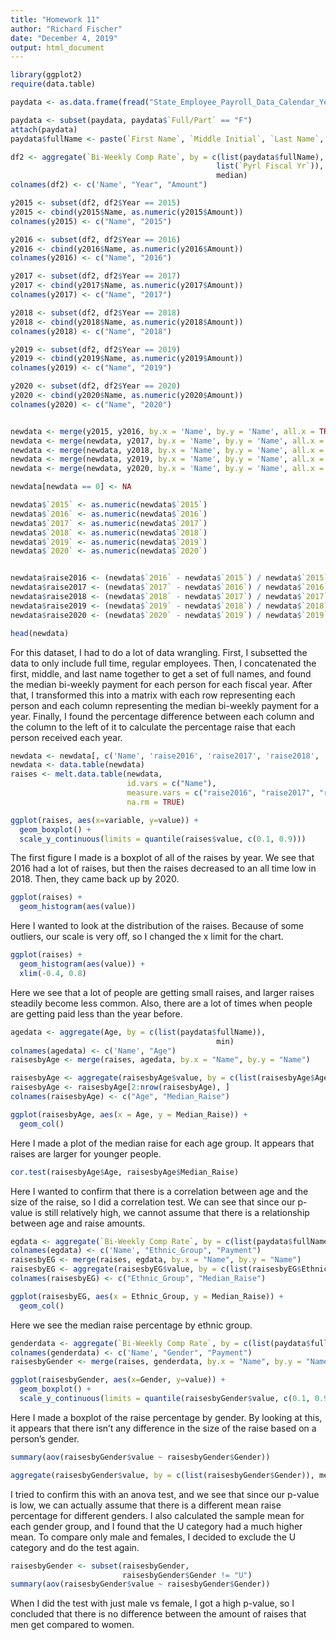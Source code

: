 ---
title: "Homework 11"
author: "Richard Fischer"
date: "December 4, 2019"
output: html_document
---

```{r}
library(ggplot2)
require(data.table)

paydata <- as.data.frame(fread("State_Employee_Payroll_Data_Calendar_Year_2015_through_Present.tsv"))

paydata <- subset(paydata, paydata$`Full/Part` == "F")
attach(paydata)
paydata$fullName <- paste(`First Name`, `Middle Initial`, `Last Name`, sep = '')

df2 <- aggregate(`Bi-Weekly Comp Rate`, by = c(list(paydata$fullName),
                                              list(`Pyrl Fiscal Yr`)),
                                              median)
colnames(df2) <- c('Name', "Year", "Amount")

y2015 <- subset(df2, df2$Year == 2015)
y2015 <- cbind(y2015$Name, as.numeric(y2015$Amount))
colnames(y2015) <- c("Name", "2015")

y2016 <- subset(df2, df2$Year == 2016)
y2016 <- cbind(y2016$Name, as.numeric(y2016$Amount))
colnames(y2016) <- c("Name", "2016")

y2017 <- subset(df2, df2$Year == 2017)
y2017 <- cbind(y2017$Name, as.numeric(y2017$Amount))
colnames(y2017) <- c("Name", "2017")

y2018 <- subset(df2, df2$Year == 2018)
y2018 <- cbind(y2018$Name, as.numeric(y2018$Amount))
colnames(y2018) <- c("Name", "2018")

y2019 <- subset(df2, df2$Year == 2019)
y2019 <- cbind(y2019$Name, as.numeric(y2019$Amount))
colnames(y2019) <- c("Name", "2019")

y2020 <- subset(df2, df2$Year == 2020)
y2020 <- cbind(y2020$Name, as.numeric(y2020$Amount))
colnames(y2020) <- c("Name", "2020")


newdata <- merge(y2015, y2016, by.x = 'Name', by.y = 'Name', all.x = TRUE, all.y = TRUE)
newdata <- merge(newdata, y2017, by.x = 'Name', by.y = 'Name', all.x = TRUE, all.y = TRUE)
newdata <- merge(newdata, y2018, by.x = 'Name', by.y = 'Name', all.x = TRUE, all.y = TRUE)
newdata <- merge(newdata, y2019, by.x = 'Name', by.y = 'Name', all.x = TRUE, all.y = TRUE)
newdata <- merge(newdata, y2020, by.x = 'Name', by.y = 'Name', all.x = TRUE, all.y = TRUE)

newdata[newdata == 0] <- NA

newdata$`2015` <- as.numeric(newdata$`2015`)
newdata$`2016` <- as.numeric(newdata$`2016`)
newdata$`2017` <- as.numeric(newdata$`2017`)
newdata$`2018` <- as.numeric(newdata$`2018`)
newdata$`2019` <- as.numeric(newdata$`2019`)
newdata$`2020` <- as.numeric(newdata$`2020`)


newdata$raise2016 <- (newdata$`2016` - newdata$`2015`) / newdata$`2015`
newdata$raise2017 <- (newdata$`2017` - newdata$`2016`) / newdata$`2016`
newdata$raise2018 <- (newdata$`2018` - newdata$`2017`) / newdata$`2017`
newdata$raise2019 <- (newdata$`2019` - newdata$`2018`) / newdata$`2018`
newdata$raise2020 <- (newdata$`2020` - newdata$`2019`) / newdata$`2019`

head(newdata)
```

For this dataset, I had to do a lot of data wrangling. First, I subsetted the data to only include full time, regular employees. Then, I concatenated the first, middle, and last name together to get a set of full names, and found the median bi-weekly payment for each person for each fiscal year. After that, I transformed this into a matrix with each row representing each person and each column representing the median bi-weekly payment for a year. Finally, I found the percentage difference between each column and the column to the left of it to calculate the percentage raise that each person received each year.

```{r}
newdata <- newdata[, c('Name', 'raise2016', 'raise2017', 'raise2018', 'raise2019', 'raise2020')]
newdata <- data.table(newdata)
raises <- melt.data.table(newdata, 
                          id.vars = c("Name"), 
                          measure.vars = c("raise2016", "raise2017", "raise2018", "raise2019", "raise2020"),
                          na.rm = TRUE)

ggplot(raises, aes(x=variable, y=value)) + 
  geom_boxplot() +
  scale_y_continuous(limits = quantile(raises$value, c(0.1, 0.9)))
```

The first figure I made is a boxplot of all of the raises by year. We see that 2016 had a lot of raises, but then the raises decreased to an all time low in 2018. Then, they came back up by 2020.

```{r}
ggplot(raises) +
  geom_histogram(aes(value))
```

Here I wanted to look at the distribution of the raises. Because of some outliers, our scale is very off, so I changed the x limit for the chart.

```{r}
ggplot(raises) +
  geom_histogram(aes(value)) +
  xlim(-0.4, 0.8)
```

Here we see that a lot of people are getting small raises, and larger raises steadily become less common. Also, there are a lot of times when people are getting paid less than the year before.

```{r}
agedata <- aggregate(Age, by = c(list(paydata$fullName)),
                                              min)
colnames(agedata) <- c('Name', "Age")
raisesbyAge <- merge(raises, agedata, by.x = "Name", by.y = "Name")

raisesbyAge <- aggregate(raisesbyAge$value, by = c(list(raisesbyAge$Age)), median)
raisesbyAge <- raisesbyAge[2:nrow(raisesbyAge), ]
colnames(raisesbyAge) <- c("Age", "Median_Raise")

ggplot(raisesbyAge, aes(x = Age, y = Median_Raise)) + 
  geom_col()
```

Here I made a plot of the median raise for each age group. It appears that raises are larger for younger people.

```{r}
cor.test(raisesbyAge$Age, raisesbyAge$Median_Raise)
```

Here I wanted to confirm that there is a correlation between age and the size of the raise, so I did a correlation test. We can see that since our p-value is still relatively high, we cannot assume that there is a relationship between age and raise amounts.

```{r}
egdata <- aggregate(`Bi-Weekly Comp Rate`, by = c(list(paydata$fullName), list(`Ethnic Grp`)), median)
colnames(egdata) <- c('Name', "Ethnic_Group", "Payment")
raisesbyEG <- merge(raises, egdata, by.x = "Name", by.y = "Name")
raisesbyEG <- aggregate(raisesbyEG$value, by = c(list(raisesbyEG$Ethnic_Group)), median)
colnames(raisesbyEG) <- c("Ethnic_Group", "Median_Raise")

ggplot(raisesbyEG, aes(x = Ethnic_Group, y = Median_Raise)) + 
  geom_col()
```

Here we see the median raise percentage by ethnic group.

```{r}
genderdata <- aggregate(`Bi-Weekly Comp Rate`, by = c(list(paydata$fullName), list(Sex)), median)
colnames(genderdata) <- c('Name', "Gender", "Payment")
raisesbyGender <- merge(raises, genderdata, by.x = "Name", by.y = "Name")

ggplot(raisesbyGender, aes(x=Gender, y=value)) + 
  geom_boxplot() +
  scale_y_continuous(limits = quantile(raisesbyGender$value, c(0.1, 0.9)))
```

Here I made a boxplot of the raise percentage by gender. By looking at this, it appears that there isn’t any difference in the size of the raise based on a person’s gender.

```{r}
summary(aov(raisesbyGender$value ~ raisesbyGender$Gender))
```

```{r}
aggregate(raisesbyGender$value, by = c(list(raisesbyGender$Gender)), mean)
```

I tried to confirm this with an anova test, and we see that since our p-value is low, we can actually assume that there is a different mean raise percentage for different genders. I also calculated the sample mean for each gender group, and I found that the U category had a much higher mean. To compare only male and females, I decided to exclude the U category and do the test again.

```{r}
raisesbyGender <- subset(raisesbyGender, 
                         raisesbyGender$Gender != "U")
summary(aov(raisesbyGender$value ~ raisesbyGender$Gender))
```

When I did the test with just male vs female, I got a high p-value, so I concluded that there is no difference between the amount of raises that men get compared to women.





